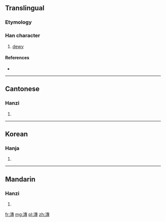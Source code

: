 ==Translingual==

===Etymology===
{{Han compound|水|專|c1=s|c2=p|t1=water|ls=psc}}

===Han character===
{{Han char|rn=85|rad=水|as=11|sn=14|four=3514<sub>3</sub>|canj=水十戈戈 (EJII)}}

# [[dewy]]

====References====
* {{Han ref|kx=0645.290|dkj=18136|dj=1055.040|hdz=31718.010|uh=6F19|ud=28441|bh=E277|bd=57975}}

----

==Cantonese==

===Hanzi===
{{yue-hanzi|jyut=|y=tyun4}}

# {{defn|Cantonese|sort=水11}}

----

==Korean==

===Hanja===
{{ko-hanja|hangeul=단|eumhun=|rv=dan|mr=tan|y=tan}}

# {{defn|Korean|sort=水11}}

----

==Mandarin==

===Hanzi===
{{cmn-hanzi|pin=[[ōu]] ([[ou1]]), [[tuán]] ([[tuan2]])|wg=ou<sup>1</sup>, t'uan<sup>2</sup>}}

# {{defn|Mandarin|sort=水11}}

[[fr:漙]]
[[mg:漙]]
[[pl:漙]]
[[zh:漙]]